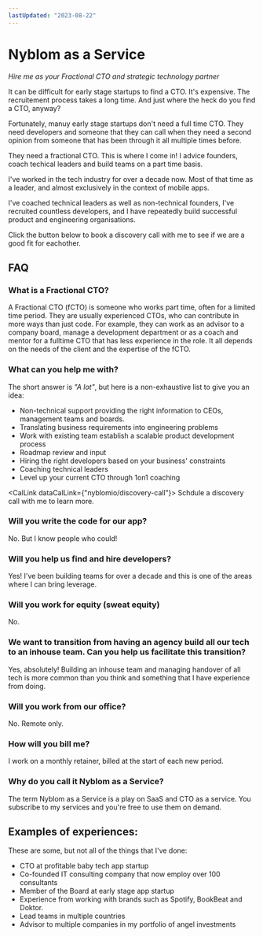 ```yaml
---
lastUpdated: "2023-08-22"
---
```


# Nyblom as a Service

_Hire me as your Fractional CTO and strategic technology partner_

It can be difficult for early stage startups to find a CTO. It's expensive. The recruitement process takes a long time. And just where the heck do you find a CTO, anyway?

Fortunately, manuy early stage startups don't need a full time CTO. They need developers and someone that they can call when they need a second opinion from someone that has been through it all multiple times before.

They need a fractional CTO. This is where I come in! I advice founders, coach techical leaders and build teams on a part time basis.

I've worked in the tech industry for over a decade now. Most of that time as a leader, and almost exclusively in the context of mobile apps. 

I've coached technical leaders as well as non-technical founders, I've recruited countless developers, and I have repeatedly build successful product and engineering organisations.

Click the button below to book a discovery call with me to see if we are a good fit for eachother.

<BookingButton dataCalLink="nyblomio/discovery-call" />

## FAQ

### What is a Fractional CTO?

A Fractional CTO (fCTO) is someone who works part time, often for a limited time period. They are usually experienced CTOs, who can contribute in more ways than just code. For example, they can work as an advisor to a company board, manage a development department or as a coach and mentor for a fulltime CTO that has less experience in the role. It all depends on the needs of the client and the expertise of the fCTO.

### What can you help me with?

The short answer is _"A lot"_, but here is a non-exhaustive list to give you an idea:

- Non-technical support providing the right information to CEOs, management teams and boards.
- Translating business requirements into engineering problems
- Work with existing team establish a scalable product development process
- Roadmap review and input
- Hiring the right developers based on your business' constraints
- Coaching technical leaders
- Level up your current CTO through 1on1 coaching

<CalLink dataCalLink={"nyblomio/discovery-call"}>
  Schdule a discovery call with me to learn more.
</CalLink>

### Will you write the code for our app?

No. But I know people who could!

### Will you help us find and hire developers?

Yes! I've been building teams for over a decade and this is one of the areas where I can bring leverage.

### Will you work for equity (sweat equity)

No.

### We want to transition from having an agency build all our tech to an inhouse team. Can you help us facilitate this transition?

Yes, absolutely! Building an inhouse team and managing handover of all tech is more common than you think and something that I have experience from doing.

### Will you work from our office?

No. Remote only.

### How will you bill me?

I work on a monthly retainer, billed at the start of each new period.

### Why do you call it Nyblom as a Service?

The term Nyblom as a Service is a play on SaaS and CTO as a service. You subscribe to my services and you're free to use them on demand.

## Examples of experiences:

These are some, but not all of the things that I've done:

- CTO at profitable baby tech app startup
- Co-founded IT consulting company that now employ over 100 consultants
- Member of the Board at early stage app startup
- Experience from working with brands such as Spotify, BookBeat and Doktor.
- Lead teams in multiple countries
- Advisor to multiple companies in my <Link href="/portfolio">portfolio</Link> of angel investments